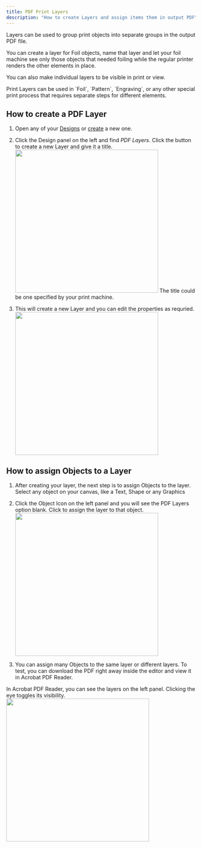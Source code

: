 ```yaml
---
title: PDF Print Layers
description: "How to create Layers and assign items them in output PDF"
---
```


Layers can be used to group print objects into separate groups in the output PDF file.

You can create a layer for Foil objects, name that layer and let your foil machine see only those objects that needed foiling while the regular printer renders the other elements in place.

You can also make individual layers to be visible in print or view.

<Tip>
Print Layers can be used in `Foil`, `Pattern`, `Engraving`, or any other special print process that requires separate steps for different elements.
</Tip>

## How to create a PDF Layer
1.  Open any of your [Designs](https://admin.print.app/designs) or [create](/guides/designs/create-a-design) a new one.

2.  Click the Design panel on the left and find *PDF Layers*. Click the button to create a new Layer and give it a title.
    <img width="380" src="images/layers-create.png" />
    The title could be one specified by your print machine.

3.  This will create a new Layer and you can edit the properties as requried.
    <img width="380" src="images/layers-edit.png" />

## How to assign Objects to a Layer
1.  After creating your layer, the next step is to assign Objects to the layer. Select any object on your canvas, like a Text, Shape or any Graphics

2.  Click the Object Icon on the left panel and you will see the PDF Layers option blank. Click to assign the layer to that object.
    <img width="380" src="images/layers-assign.png" />

3.  You can assign many Objects to the same layer or different layers.
    To test, you can download the PDF right away inside the editor and view it in Acrobat PDF Reader.

<Note>
In Acrobat PDF Reader, you can see the layers on the left panel. Clicking the eye toggles its visibility.
</Note>
<img width="380" src="images/layers-acrobat.png" />
